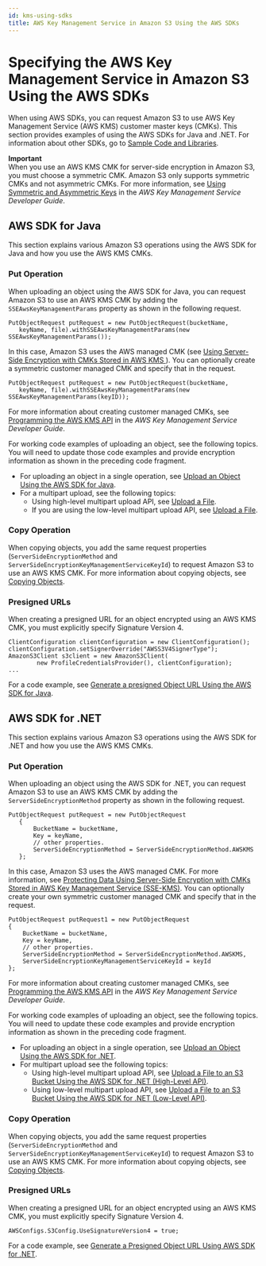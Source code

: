 ```yaml
---
id: kms-using-sdks
title: AWS Key Management Service in Amazon S3 Using the AWS SDKs
---
```

# Specifying the AWS Key Management Service in Amazon S3 Using the AWS SDKs<a name="kms-using-sdks"></a>

When using AWS SDKs, you can request Amazon S3 to use AWS Key Management Service \(AWS KMS\) customer master keys \(CMKs\)\. This section provides examples of using the AWS SDKs for Java and \.NET\. For information about other SDKs, go to [Sample Code and Libraries](https://aws.amazon.com/code)\.

**Important**  
When you use an AWS KMS CMK for server\-side encryption in Amazon S3, you must choose a symmetric CMK\. Amazon S3 only supports symmetric CMKs and not asymmetric CMKs\. For more information, see [Using Symmetric and Asymmetric Keys](https://docs.aws.amazon.com/kms/latest/developerguide/symmetric-asymmetric.html) in the *AWS Key Management Service Developer Guide*\.

## AWS SDK for Java<a name="kms-using-sdks-java"></a>

This section explains various Amazon S3 operations using the AWS SDK for Java and how you use the AWS KMS CMKs\.

### Put Operation<a name="kms-using-sdks-java-put"></a>

When uploading an object using the AWS SDK for Java, you can request Amazon S3 to use an AWS KMS CMK by adding the `SSEAwsKeyManagementParams` property as shown in the following request\.

```
PutObjectRequest putRequest = new PutObjectRequest(bucketName,
   keyName, file).withSSEAwsKeyManagementParams(new SSEAwsKeyManagementParams());
```

In this case, Amazon S3 uses the AWS managed CMK \(see [Using Server\-Side Encryption with CMKs Stored in AWS KMS ](UsingKMSEncryption.md)\)\. You can optionally create a symmetric customer managed CMK and specify that in the request\.

```
PutObjectRequest putRequest = new PutObjectRequest(bucketName,
   keyName, file).withSSEAwsKeyManagementParams(new SSEAwsKeyManagementParams(keyID));
```

For more information about creating customer managed CMKs, see [Programming the AWS KMS API](https://docs.aws.amazon.com/kms/latest/developerguide/programming-top.html) in the *AWS Key Management Service Developer Guide*\.

For working code examples of uploading an object, see the following topics\. You will need to update those code examples and provide encryption information as shown in the preceding code fragment\.
+ For uploading an object in a single operation, see [Upload an Object Using the AWS SDK for Java](UploadObjSingleOpJava.md)\.
+ For a multipart upload, see the following topics:
  + Using high\-level multipart upload API, see [Upload a File](HLuploadFileJava.md)\. 
  + If you are using the low\-level multipart upload API, see [Upload a File](llJavaUploadFile.md)\.

### Copy Operation<a name="kms-using-sdks-java-copy"></a>

When copying objects, you add the same request properties \(`ServerSideEncryptionMethod` and `ServerSideEncryptionKeyManagementServiceKeyId`\) to request Amazon S3 to use an AWS KMS CMK\. For more information about copying objects, see [Copying Objects](CopyingObjectsExamples.md)\.

### Presigned URLs<a name="kms-using-sdks-java-presigned-url"></a>

When creating a presigned URL for an object encrypted using an AWS KMS CMK, you must explicitly specify Signature Version 4\.

```
ClientConfiguration clientConfiguration = new ClientConfiguration();
clientConfiguration.setSignerOverride("AWSS3V4SignerType");
AmazonS3Client s3client = new AmazonS3Client(
        new ProfileCredentialsProvider(), clientConfiguration);
...
```

For a code example, see [Generate a presigned Object URL Using the AWS SDK for Java](ShareObjectPreSignedURLJavaSDK.md)\. 

## AWS SDK for \.NET<a name="kms-using-sdks-dotnet"></a>

This section explains various Amazon S3 operations using the AWS SDK for \.NET and how you use the AWS KMS CMKs\.

### Put Operation<a name="kms-using-sdks-dotnet-put"></a>

When uploading an object using the AWS SDK for \.NET, you can request Amazon S3 to use an AWS KMS CMK by adding the `ServerSideEncryptionMethod` property as shown in the following request\.

```
PutObjectRequest putRequest = new PutObjectRequest
   {
       BucketName = bucketName,
       Key = keyName,
       // other properties.
       ServerSideEncryptionMethod = ServerSideEncryptionMethod.AWSKMS
   };
```

In this case, Amazon S3 uses the AWS managed CMK\. For more information, see [Protecting Data Using Server\-Side Encryption with CMKs Stored in AWS Key Management Service \(SSE\-KMS\)](UsingKMSEncryption.md)\. You can optionally create your own symmetric customer managed CMK and specify that in the request\. 

```
PutObjectRequest putRequest1 = new PutObjectRequest
{
    BucketName = bucketName,
    Key = keyName,
    // other properties.
    ServerSideEncryptionMethod = ServerSideEncryptionMethod.AWSKMS,
    ServerSideEncryptionKeyManagementServiceKeyId = keyId
};
```

For more information about creating customer managed CMKs, see [Programming the AWS KMS API](https://docs.aws.amazon.com/kms/latest/developerguide/programming-top.html) in the *AWS Key Management Service Developer Guide*\. 

For working code examples of uploading an object, see the following topics\. You will need to update these code examples and provide encryption information as shown in the preceding code fragment\.
+ For uploading an object in a single operation, see [Upload an Object Using the AWS SDK for \.NET](UploadObjSingleOpNET.md)\.
+ For multipart upload see the following topics:
  + Using high\-level multipart upload API, see [Upload a File to an S3 Bucket Using the AWS SDK for \.NET \(High\-Level API\)](HLuploadFileDotNet.md)\. 
  + Using low\-level multipart upload API, see [Upload a File to an S3 Bucket Using the AWS SDK for \.NET \(Low\-Level API\)](LLuploadFileDotNet.md)\.

### Copy Operation<a name="kms-using-sdks-dotnet-copy"></a>

When copying objects, you add the same request properties \(`ServerSideEncryptionMethod` and `ServerSideEncryptionKeyManagementServiceKeyId`\) to request Amazon S3 to use an AWS KMS CMK\. For more information about copying objects, see [Copying Objects](CopyingObjectsExamples.md)\.

### Presigned URLs<a name="kms-using-sdks-dotnet-presigned-url"></a>

When creating a presigned URL for an object encrypted using an AWS KMS CMK, you must explicitly specify Signature Version 4\.

```
AWSConfigs.S3Config.UseSignatureVersion4 = true;
```

For a code example, see [Generate a Presigned Object URL Using AWS SDK for \.NET](ShareObjectPreSignedURLDotNetSDK.md)\.